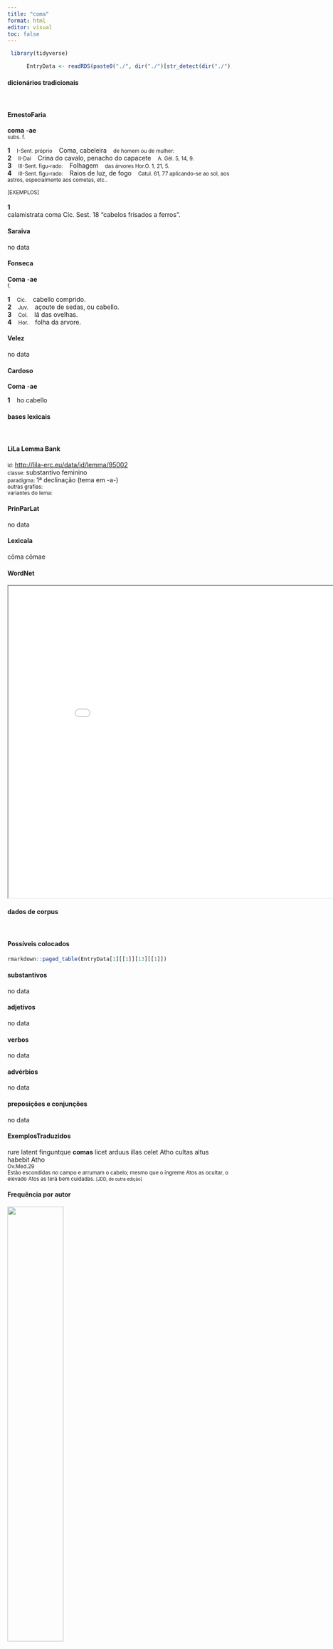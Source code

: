 ```yaml
---
title: "coma"
format: html
editor: visual
toc: false
---
```



```r
 library(tidyverse) 

      EntryData <- readRDS(paste0("./", dir("./")[str_detect(dir("./"), "_xx99-111-109-97xx_.rds")]))

```


#### dicionários tradicionais

&emsp;




::: panel-tabset

#### ErnestoFaria

<b>coma</b> <b>-ae</b> <br> <small>subs. f.</small> <br> <small></small>   <p> <b>1</b> &ensp; <small>I-Sent. próprio</small> &ensp; Coma, cabeleira &ensp; <small>de homem ou de mulher:</small> <br> <b>2</b> &ensp; <small>II-Daí</small> &ensp; Crina do cavalo, penacho do capacete &ensp; <small>A. Gél. 5, 14, 9.</small> <br> <b>3</b> &ensp; <small>III-Sent. figu-rado:</small> &ensp; Folhagem &ensp; <small>das árvores Hor.O. 1, 21, 5.</small> <br> <b>4</b> &ensp; <small>III-Sent. figu-rado:</small> &ensp; Raios de luz, de fogo &ensp; <small>Catul. 61, 77 aplicando-se ao sol, aos astros, especialmente aos cometas, etc..</small> </p>   <p><small>[EXEMPLOS]</small><br> <br><b>1</b><br>calamistrata coma Cíc. Sest. 18 “cabelos frisados a ferros”. </p>




#### Saraiva

no data




#### Fonseca

<b>Coma</b> -<b>ae</b> <br> <small>f.</small>   <p> <b>1</b> &ensp; <small>Cic.</small> &ensp; cabello comprido. <br> <b>2</b> &ensp; <small>Juv.</small> &ensp; açoute de sedas, ou cabello. <br> <b>3</b> &ensp; <small>Col.</small> &ensp; lã das ovelhas. <br> <b>4</b> &ensp; <small>Hor.</small> &ensp; folha da arvore. </p>




#### Velez

no data




#### Cardoso

<b>Coma</b> -<b>ae</b>   <p> <b>1</b> &ensp; ho cabello </p>


:::



#### bases lexicais

&emsp;






::: panel-tabset

#### LiLa Lemma Bank

<small> id: </small> <a href=' http://lila-erc.eu/data/id/lemma/95002 ' target="_blank"> http://lila-erc.eu/data/id/lemma/95002 </a> <br>
<small> classe: </small> substantivo feminino   <br>
<small> paradigma: </small> 1ª declinação (tema em -a-) <br>
<small> outras grafias: </small>  <br>
<small> variantes do lema: </small>  <br>





#### PrinParLat

no data




#### Lexicala

cŏma 
 cŏmae




#### WordNet

<iframe width='900' height='700' src='Media/Tree__xx99-111-109-97xx__sem_type_lexemes_pt.html'>

</iframe>


:::



#### dados de corpus

&emsp;




::: panel-tabset

#### Possíveis colocados

```r

rmarkdown::paged_table(EntryData[1][[1]][13][[1]])

```


#### substantivos

no data




#### adjetivos

no data




#### verbos

no data




#### advérbios

no data




#### preposições e conjunções

no data


:::



::: panel-tabset

#### ExemplosTraduzidos

<p> rure latent finguntque <b>comas</b> licet arduus illas celet Atho cultas altus habebit Atho <br> <small> Ov.Med.29 <br> Estão escondidas no campo e arrumam o cabelo; mesmo que o íngreme Atos as ocultar, o elevado Atos as terá bem cuidadas. <small> [JDD, de outra edição] </small> </small> </p>





#### Frequência por autor

![](./Media/barchart__xx99-111-109-97xx__lemma_BY_author_Frequencies.webp){width=50% fig-alt='This charts plots the frequency of lemma by author_Frequencies. The Vergilius subcorpus registers the highest normalized frequency, with the value of 5.79 and an absolute frequency of 3. The Ovidius subcorpus follows, with a normalized frequency of 3.43 and an absolute frequency of 2. the subcorpus with the least normalized frequency is Caesar with the normalized value of 0 and an absolute freqeuncy of 0. here are all the values: subcorpus: Caesar ; normalized frequency: 0 ; absolute frequency: 0. subcorpus: Cicero ; normalized frequency: 0 ; absolute frequency: 0. subcorpus: Horatius ; normalized frequency: 2 ; absolute frequency: 1.77604120415594. subcorpus: Ovidius ; normalized frequency: 2 ; absolute frequency: 3.43170899107756. subcorpus: Phaedrus ; normalized frequency: 0 ; absolute frequency: 0. subcorpus: Sallustius ; normalized frequency: 0 ; absolute frequency: 0. subcorpus: Seneca ; normalized frequency: 14 ; absolute frequency: 2.61286650118512. subcorpus: Suetonius ; normalized frequency: 0 ; absolute frequency: 0. subcorpus: Tacitus ; normalized frequency: 0 ; absolute frequency: 0. subcorpus: Vergilius ; normalized frequency: 3 ; absolute frequency: 5.79150579150579. subcorpus: Hieronymus ; normalized frequency: 0 ; absolute frequency: 0'}




#### Frequência por gênero

![](./Media/barchart__xx99-111-109-97xx__lemma_BY_genre_Frequencies.webp){width=50% fig-alt='This charts plots the frequency of lemma by genre_Frequencies. The Poesia.trágica subcorpus registers the highest normalized frequency, with the value of 12.16 and an absolute frequency of 14. The Poesia.trágica subcorpus follows, with a normalized frequency of 12.16 and an absolute frequency of 14. the subcorpus with the least normalized frequency is Prosa.histórica with the normalized value of 0 and an absolute freqeuncy of 0. here are all the values: subcorpus: Prosa.histórica ; normalized frequency: 0 ; absolute frequency: 0. subcorpus: Prosa.filosófica ; normalized frequency: 0 ; absolute frequency: 0. subcorpus: Prosa.oratória ; normalized frequency: 0 ; absolute frequency: 0. subcorpus: Prosa.epistolográfica ; normalized frequency: 0 ; absolute frequency: 0. subcorpus: Poesia.lírica ; normalized frequency: 3 ; absolute frequency: 2.52376545806343. subcorpus: Poesia.didática ; normalized frequency: 1 ; absolute frequency: 0.848248367121893. subcorpus: Poesia.trágica ; normalized frequency: 14 ; absolute frequency: 12.1612230715775. subcorpus: Poesia.épica ; normalized frequency: 3 ; absolute frequency: 5.79150579150579. subcorpus: Prosa.ficcional ; normalized frequency: 0 ; absolute frequency: 0'}




#### Frequência por século

![](./Media/barchart__xx99-111-109-97xx__lemma_BY_period_Frequencies.webp){width=50% fig-alt='This charts plots the frequency of lemma by period_Frequencies. The I.d.C. subcorpus registers the highest normalized frequency, with the value of 2.29 and an absolute frequency of 15. The I.a.C. subcorpus follows, with a normalized frequency of 0.28 and an absolute frequency of 6. the subcorpus with the least normalized frequency is II.d.C. with the normalized value of 0 and an absolute freqeuncy of 0. here are all the values: subcorpus: I.a.C. ; normalized frequency: 6 ; absolute frequency: 0.279264603211543. subcorpus: I.d.C. ; normalized frequency: 15 ; absolute frequency: 2.29463056447912. subcorpus: II.d.C. ; normalized frequency: 0 ; absolute frequency: 0. subcorpus: IV.d.C. ; normalized frequency: 0 ; absolute frequency: 0'}


:::

